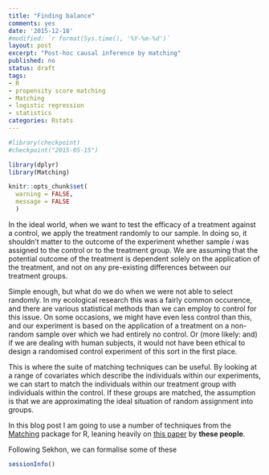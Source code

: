 ```yaml
---
title: "Finding balance"
comments: yes
date: '2015-12-18'
#modified: `r format(Sys.time(), '%Y-%m-%d')`
layout: post
excerpt: "Post-hoc causal inference by matching"
published: no
status: draft
tags:
- R
- propensity score matching
- Matching
- logistic regression
- statistics
categories: Rstats
---
```


```r

#library(checkpoint)
#checkpoint("2015-05-15")

library(dplyr)
library(Matching)

knitr::opts_chunk$set(
  warning = FALSE, 
  message = FALSE
  )

```

In the ideal world, when we want to test the efficacy of a treatment against a control, we apply the treatment randomly to our sample.
In doing so, it shouldn't matter to the outcome of the experiment whether sample $i$ was assigned to the control or to the treatment group.
We are assuming that the potential outcome of the treatment is dependent solely on the application of the treatment, and not on any pre-existing differences between our treatment groups.

Simple enough, but what do we do when we were not able to select randomly.
In my ecological research this was a fairly common occurence, and there are various statistical methods than we can employ to control for this issue.
On some occasions, we might have even less control than this, and our experiment is based on the application of a treatment on a non-random sample over which we had entirely no control.
Or (more likely: and) if we are dealing with human subjects, it would not have been ethical to design a randomised control experiment of this sort in the first place.

This is where the suite of matching techniques can be useful.
By looking at a range of covariates which describe the individuals within our experiments, we can start to match the individuals within our treatment group with individuals within the control.
If these groups are matched, the assumption is that we are approximating the ideal situation of random assignment into groups.

In this blog post I am going to use a number of techniques from the [Matching]() package for R, leaning heavily on [this paper]() by **these people**.

Following Sekhon, we can formalise some of these


```r
sessionInfo()
```
